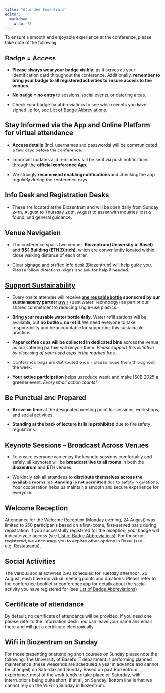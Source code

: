 ```yaml
---
title: "Attendee Essentials"
editor: 
  markdown: 
    wrap: 72
---
```


To ensure a smooth and enjoyable experience at the conference, please take note of the following: 


 
## Badge = Access

* **Please always wear your badge visibly**, as it serves as your identification card throughout the conference. Additionally, **remember to bring your badge to all registered activities to ensure access to the venues**.  
* **No badge = no entry** to sessions, social events, or catering areas.

* Check your badge for abbreviations to see which events you have signed up for, see [List of Badge Abbreviations](badge-abbreviations.qmd). 


## Stay Informed via the App and Online Platform for virtual attendance

* **Access details** (incl. usernames and passwords) will be communicated a few days before the conference. 

* Important updates and reminders will be sent via push notifications through the **official conference App**. 

* We strongly **recommend enabling notifications** and checking the app regularly during the conference days. 


## Info Desk and Registration Desks

* These are located at the Biozentrum and will be open daily from Sunday 24th, August to Thursday 28th, August to assist with inquiries, lost & found, and general guidance.    



## Venue Navigation

* The conference spans two venues: **Biozentrum (University of Basel)** and **BSS Building (ETH Zürich)**, which are conveniently located within close walking distance of each other. 

* Clear signage and staffed info desk (Biozentrum) will help guide you. Please follow directional signs and ask for help if needed. 



## [Support Sustainability](sustainability.qmd) 

* Every onsite attendee will receive **[one reusable bottle](https://www.bwt-shop.ch/de/climatebottle.html) sponsored by our sustainability partner [BWT](https://www.bwt.com/en/)** (Best Water Technology) as part of our shared commitment to reducing single-use plastics. 

* **Bring your reusable water bottle daily**. Water refill stations will be available, but **no bottle = no refill**. We need everyone to take responsibility and be accountable for supporting this sustainable practice. 

* **Paper coffee cups will be collected in dedicated bins** across the venue, as our catering partner will recycle them. *Please support this initiative by disposing of your used cups in the marked bins*. 

* Conference bags are distributed once - please reuse them throughout the week.

* **Your active participation** helps us reduce waste and make ISCB 2025 a greener event. *Every small action counts!* 


## Be Punctual and Prepared

* **Arrive on time** at the designated meeting point for sessions, workshops, and social activities. 

* **Standing at the back of lecture halls is prohibited** due to fire safety regulations. 


## Keynote Sessions – Broadcast Across Venues

* To ensure everyone can enjoy the keynote sessions comfortably and safely, all keynotes will be **broadcast live to all rooms** in both the **Biozentrum** and **ETH** venues. 

* We kindly ask all attendees to **distribute themselves across the available rooms**, as **standing is not permitted** due to safety regulations. Your cooperation helps us maintain a smooth and secure experience for everyone. 



## Welcome Reception

Attendance for the Welcome Reception (Monday evening, 24 August) was limited to 250 participants based on a first-come, first-served basis during registration. If you successfully registered for the reception, your badge will indicate your access (see [List of Badge Abbreviations](badge-abbreviations.qmd)). For those not registered, we encourage you to explore other options in Basel (see e.g. [Restaurants](restaurants.qmd)).

## Social Activities

The various social activities (SA) scheduled for Tuesday afternoon, 25 August, each have individual meeting points and durations. Please refer to the conference booklet or conference app for details about the social activity you have registered for (see [List of Badge Abbreviations](badge-abbreviations.qmd))  


## Certificate of attendance

By default, no certificate of attendance will be provided. If you need one please refer to the information desk. You can leave your name and email there and will get a certificate electronically.

## Wifi in Biozentrum on Sunday

For those presenting or attending short courses on Sunday please note the following: The University of Basel’s IT department is performing planned maintenance (these weekends are scheduled a year in advance and cannot be changed) on Saturday and Sunday. Based on past Biozentrum experience, most of the work tends to take place on Saturday, with interruptions being quite short, if at all, on Sunday. Bottom line is that we cannot rely on the WiFi on Sunday in Biozentrum.

